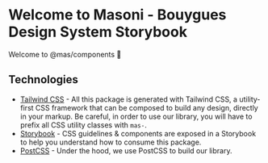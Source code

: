 
<Meta title="Overview / Introduction" />

<style>
  {`
      .subheading {
        --mediumdark: '#999999';
        font-weight: 700;
        font-size: 13px;
        color: #999;
        letter-spacing: 6px;
        line-height: 24px;
        text-transform: uppercase;
        margin-bottom: 12px;
        margin-top: 40px;
      }

      .link-list {
        display: grid;
        grid-template-columns: 1fr;
        grid-template-rows: 1fr 1fr;
        row-gap: 10px;
      }

      @media (min-width: 620px) {
        .link-list {
          row-gap: 20px;
          column-gap: 20px;
          grid-template-columns: 1fr 1fr;
        }
      }

      @media all and (-ms-high-contrast:none) {
      .link-list {
          display: -ms-grid;
          -ms-grid-columns: 1fr 1fr;
          -ms-grid-rows: 1fr 1fr;
        }
      }

      .link-item {
        display: block;
        padding: 20px;
        border: 1px solid #00000010;
        border-radius: 5px;
        transition: background 150ms ease-out, border 150ms ease-out, transform 150ms ease-out;
        color: #333333;
        display: flex;
        align-items: flex-start;
      }

      .link-item:hover {
        border-color: #1EA7FD50;
        transform: translate3d(0, -3px, 0);
        box-shadow: rgba(0, 0, 0, 0.08) 0 3px 10px 0;
      }

      .link-item:active {
        border-color: #1EA7FD;
        transform: translate3d(0, 0, 0);
      }

      .link-item strong {
        font-weight: 700;
        display: block;
        margin-bottom: 2px;
      }

      .link-item img {
        height: 40px;
        width: 40px;
        margin-right: 15px;
        flex: none;
      }

      .link-item span,
      .link-item p {
        margin: 0;
        font-size: 14px;
        line-height: 20px;
      }

      .tip {
        display: inline-block;
        border-radius: 1em;
        font-size: 11px;
        line-height: 12px;
        font-weight: 700;
        background: #E7FDD8;
        color: #66BF3C;
        padding: 4px 12px;
        margin-right: 10px;
        vertical-align: top;
      }

      .tip-wrapper {
        font-size: 13px;
        line-height: 20px;
        margin-top: 40px;
        margin-bottom: 40px;
      }

      .tip-wrapper code {
        font-size: 12px;
        display: inline-block;
      }
    `}
</style>

# Welcome to Masoni - Bouygues Design System Storybook

<Canvas>
  <div class="mas-flex mas-bg-background-tertiary mas-rounded-lg mas-p-6 mas-mb-5">
    <p class="mas-text-center mas-font-semibold mas-text-surface-primary">
      Welcome to <span class="mas-text-blue">@mas/components</span> 🎉
    </p>
  </div>
</Canvas>

## Technologies

* [Tailwind CSS](https://tailwindcss.com/) - All this package is generated with Tailwind CSS, a utility-first CSS framework that can be composed to build any design, directly in your markup. Be careful, in order to use our library, you will have to prefix all CSS utility classes with `mas-`.
* [Storybook](https://storybook.js.org/) - CSS guidelines & components are exposed in a Storybook to help you understand how to consume this package.
* [PostCSS](https://postcss.org/) - Under the hood, we use PostCSS to build our library.
